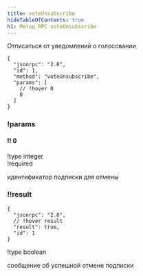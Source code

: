 ```yaml
---
title: voteUnsubscribe
hideTableOfContents: true
h1: Метод RPC voteUnsubscribe
---
```


Отписаться от уведомлений о голосовании

<APIMethod>

```jsonc !!request
{
  "jsonrpc": "2.0",
  "id": 1,
  "method": "voteUnsubscribe",
  "params": [
    // !hover 0
    0
  ]
}
```

### !params

#### !! 0

!type integer  
!required

идентификатор подписки для отмены

### !!result

```jsonc !response
{
  "jsonrpc": "2.0",
  // !hover result
  "result": true,
  "id": 1
}
```

!type boolean

сообщение об успешной отмене подписки

</APIMethod>
